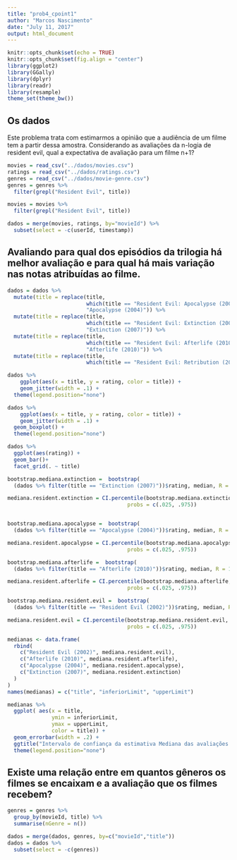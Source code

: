 ```yaml
---
title: "prob4_cpoint1"
author: "Marcos Nascimento"
date: "July 11, 2017"
output: html_document
---
```


```r
knitr::opts_chunk$set(echo = TRUE)
knitr::opts_chunk$set(fig.align = "center")
library(ggplot2)
library(GGally)
library(dplyr)
library(readr)
library(resample)
theme_set(theme_bw())
```

## Os dados

Este problema trata com estimarmos a opinião que a audiência de um filme tem a partir dessa amostra. Considerando as avaliações da n-logia de resident evil, qual a expectativa de avaliação para um filme n+1? 
```r
movies = read_csv("../dados/movies.csv")
ratings = read_csv("../dados/ratings.csv")
genres = read_csv("../dados/movie-genre.csv")
genres = genres %>% 
  filter(grepl("Resident Evil", title))

movies = movies %>% 
  filter(grepl("Resident Evil", title))

dados = merge(movies, ratings, by="movieId") %>%
  subset(select = -c(userId, timestamp))
```

##  Avaliando para qual dos episódios da trilogia há melhor avaliação e para qual há mais variação nas notas atribuídas ao filme.

```r
dados = dados %>% 
  mutate(title = replace(title,
                         which(title == "Resident Evil: Apocalypse (2004)"),
                         "Apocalypse (2004)")) %>%
  mutate(title = replace(title,
                         which(title == "Resident Evil: Extinction (2007)"),
                         "Extinction (2007)")) %>%
  mutate(title = replace(title,
                         which(title == "Resident Evil: Afterlife (2010)"), 
                         "Afterlife (2010)")) %>%
  mutate(title = replace(title, 
                         which(title == "Resident Evil: Retribution (2012)"),                          "Retribution (2012)"))

dados %>%
    ggplot(aes(x = title, y = rating, color = title)) + 
    geom_jitter(width = .1) +
  theme(legend.position="none")

dados %>%
    ggplot(aes(x = title, y = rating, color = title)) + 
    geom_jitter(width = .1) +
  geom_boxplot() +
  theme(legend.position="none")

dados %>%
  ggplot(aes(rating)) + 
  geom_bar()+ 
  facet_grid(. ~ title)
```

```r
bootstrap.mediana.extinction =  bootstrap(
  (dados %>% filter(title == "Extinction (2007)"))$rating, median, R = 1000)

mediana.resident.extinction = CI.percentile(bootstrap.mediana.extinction,
                                      probs = c(.025, .975))


bootstrap.mediana.apocalypse =  bootstrap(
  (dados %>% filter(title == "Apocalypse (2004)"))$rating, median, R = 1000)

mediana.resident.apocalypse = CI.percentile(bootstrap.mediana.apocalypse,
                                      probs = c(.025, .975))

bootstrap.mediana.afterlife =  bootstrap(
  (dados %>% filter(title == "Afterlife (2010)"))$rating, median, R = 1000)

mediana.resident.afterlife = CI.percentile(bootstrap.mediana.afterlife,
                                      probs = c(.025, .975))

bootstrap.mediana.resident.evil =  bootstrap(
  (dados %>% filter(title == "Resident Evil (2002)"))$rating, median, R = 1000)

mediana.resident.evil = CI.percentile(bootstrap.mediana.resident.evil,
                                      probs = c(.025, .975))

medianas <- data.frame(
  rbind(
    c("Resident Evil (2002)", mediana.resident.evil),
    c("Afterlife (2010)", mediana.resident.afterlife),
    c("Apocalypse (2004)", mediana.resident.apocalypse),
    c("Extinction (2007)", mediana.resident.extinction)
  )
)
names(medianas) = c("title", "inferiorLimit", "upperLimit")

medianas %>% 
  ggplot( aes(x = title,
              ymin = inferiorLimit,
              ymax = upperLimit,
              color = title)) +
  geom_errorbar(width = .2) +
  ggtitle("Intervalo de confiança da estimativa Mediana das avaliações dos filmes") +
  theme(legend.position="none")

```



## Existe uma relação entre em quantos gêneros os filmes se encaixam e a avaliação que os filmes recebem?
```r
genres = genres %>%
  group_by(movieId, title) %>%
  summarise(nGenre = n())

dados = merge(dados, genres, by=c("movieId","title"))
dados = dados %>%
  subset(select = -c(genres))
```

